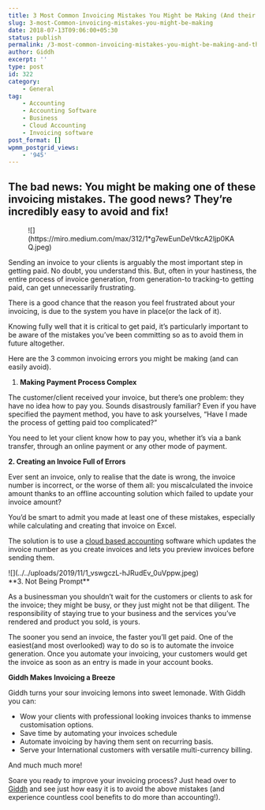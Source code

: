 ```yaml
---
title: 3 Most Common Invoicing Mistakes You Might be Making (And their fixes)
slug: 3-most-Common-invoicing-mistakes-you-might-be-making
date: 2018-07-13T09:06:00+05:30
status: publish
permalink: /3-most-common-invoicing-mistakes-you-might-be-making-and-their-fixes
author: Giddh
excerpt: ''
type: post
id: 322
category:
    - General
tag:
    - Accounting
    - Accounting Software
    - Business
    - Cloud Accounting
    - Invoicing software
post_format: []
wpmm_postgrid_views:
    - '945'
---
```

The bad news: You might be making one of these invoicing mistakes. The good news? They’re incredibly easy to avoid and fix!
---------------------------------------------------------------------------------------------------------------------------

<div class="wp-block-image"><figure class="aligncenter size-large">![](https://miro.medium.com/max/312/1*g7ewEunDeVtkcA2Ijp0KAQ.jpeg)</figure></div>Sending an invoice to your clients is arguably the most important step in getting paid. No doubt, you understand this. But, often in your hastiness, the entire process of invoice generation, from generation-to tracking-to getting paid, can get unnecessarily frustrating.

There is a good chance that the reason you feel frustrated about your invoicing, is due to the system you have in place(or the lack of it).

Knowing fully well that it is critical to get paid, it’s particularly important to be aware of the mistakes you’ve been committing so as to avoid them in future altogether.

Here are the 3 common invoicing errors you might be making (and can easily avoid).

1. **Making Payment Process Complex**

The customer/client received your invoice, but there’s one problem: they have no idea how to pay you. Sounds disastrously familiar? Even if you have specified the payment method, you have to ask yourselves, “Have I made the process of getting paid too complicated?”

You need to let your client know how to pay you, whether it’s via a bank transfer, through an online payment or any other mode of payment.

**2. Creating an Invoice Full of Errors**

Ever sent an invoice, only to realise that the date is wrong, the invoice number is incorrect, or the worse of them all: you miscalculated the invoice amount thanks to an offline accounting solution which failed to update your invoice amount?

You’d be smart to admit you made at least one of these mistakes, especially while calculating and creating that invoice on Excel.

The solution is to use a [cloud based accounting](http://www.giddh.com/) software which updates the invoice number as you create invoices and lets you preview invoices before sending them.

<div class="wp-block-media-text alignwide">![](../../uploads/2019/11/1_vswgczL-hJRudEv_0uVppw.jpeg)<div class="wp-block-media-text__content">**3. Not Being Prompt**

As a businessman you shouldn’t wait for the customers or clients to ask for the invoice; they might be busy, or they just might not be that diligent. The responsibility of staying true to your business and the services you’ve rendered and product you sold, is yours.

</div></div>The sooner you send an invoice, the faster you’ll get paid. One of the easiest(and most overlooked) way to do so is to automate the invoice generation. Once you automate your invoicing, your customers would get the invoice as soon as an entry is made in your account books.

**Giddh Makes Invoicing a Breeze**

Giddh turns your sour invoicing lemons into sweet lemonade. With Giddh you can:

- Wow your clients with professional looking invoices thanks to immense customisation options.
- Save time by automating your invoices schedule
- Automate invoicing by having them sent on recurring basis.
- Serve your International customers with versatile multi-currency billing.

And much much more!

Soare you ready to improve your invoicing process? Just head over to [Giddh](http://www.giddh.com/) and see just how easy it is to avoid the above mistakes (and experience countless cool benefits to do more than accounting!).